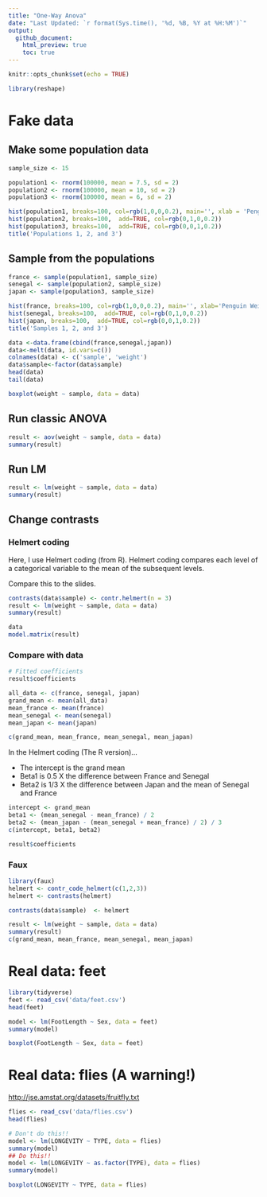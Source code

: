 ```yaml
---
title: "One-Way Anova"
date: "Last Updated: `r format(Sys.time(), '%d, %B, %Y at %H:%M')`"
output:
  github_document:
    html_preview: true
    toc: true
---
```


```r
knitr::opts_chunk$set(echo = TRUE)
```

```r
library(reshape)
```

# Fake data

## Make some population data

```r
sample_size <- 15

population1 <- rnorm(100000, mean = 7.5, sd = 2)
population2 <- rnorm(100000, mean = 10, sd = 2)
population3 <- rnorm(100000, mean = 6, sd = 2)

hist(population1, breaks=100, col=rgb(1,0,0,0.2), main='', xlab = 'Penguin Weight')
hist(population2, breaks=100,  add=TRUE, col=rgb(0,1,0,0.2))
hist(population3, breaks=100,  add=TRUE, col=rgb(0,0,1,0.2))
title('Populations 1, 2, and 3')
```

## Sample from the populations

```r


france <- sample(population1, sample_size)
senegal <- sample(population2, sample_size)
japan <- sample(population3, sample_size)

hist(france, breaks=100, col=rgb(1,0,0,0.2), main='', xlab='Penguin Weight')
hist(senegal, breaks=100,  add=TRUE, col=rgb(0,1,0,0.2))
hist(japan, breaks=100,  add=TRUE, col=rgb(0,0,1,0.2))
title('Samples 1, 2, and 3')

data <-data.frame(cbind(france,senegal,japan))
data<-melt(data, id.vars=c())
colnames(data) <- c('sample', 'weight')
data$sample<-factor(data$sample)
head(data)
tail(data)
```

```r
boxplot(weight ~ sample, data = data)
```

## Run classic ANOVA

```r
result <- aov(weight ~ sample, data = data)
summary(result)
```

## Run LM

```r
result <- lm(weight ~ sample, data = data)
summary(result)
```

## Change contrasts

### Helmert coding

Here, I use Helmert coding (from R). Helmert coding compares each level of a categorical variable to the mean of the subsequent levels.

Compare this to the slides.

```r
contrasts(data$sample) <- contr.helmert(n = 3)
result <- lm(weight ~ sample, data = data)
summary(result)
```
```r
data
model.matrix(result)
```


### Compare with data

```r
# Fitted coefficients
result$coefficients
```


```r


all_data <- c(france, senegal, japan)
grand_mean <- mean(all_data)
mean_france <- mean(france)
mean_senegal <- mean(senegal)
mean_japan <- mean(japan)

c(grand_mean, mean_france, mean_senegal, mean_japan)
```

In the Helmert coding (The R version)...

+  The intercept is the grand mean
+  Beta1 is 0.5 X the difference between France and Senegal
+  Beta2 is 1/3 X the difference between Japan and the mean of Senegal and France

```r
intercept <- grand_mean
beta1 <- (mean_senegal - mean_france) / 2
beta2 <- (mean_japan - (mean_senegal + mean_france) / 2) / 3
c(intercept, beta1, beta2)

result$coefficients
```


### Faux

```r
library(faux)
helmert <- contr_code_helmert(c(1,2,3))
helmert <- contrasts(helmert)

contrasts(data$sample)  <- helmert

result <- lm(weight ~ sample, data = data)
summary(result)
c(grand_mean, mean_france, mean_senegal, mean_japan)
```




# Real data: feet

```r
library(tidyverse)
feet <- read_csv('data/feet.csv')
head(feet)
```

```r
model <- lm(FootLength ~ Sex, data = feet)
summary(model)
```

```r
boxplot(FootLength ~ Sex, data = feet)
```

# Real data: flies (A warning!)

<http://jse.amstat.org/datasets/fruitfly.txt>

```r
flies <- read_csv('data/flies.csv')
head(flies)

# Don't do this!!
model <- lm(LONGEVITY ~ TYPE, data = flies)
summary(model)
## Do this!!
model <- lm(LONGEVITY ~ as.factor(TYPE), data = flies)
summary(model)
```

```r
boxplot(LONGEVITY ~ TYPE, data = flies)
```

